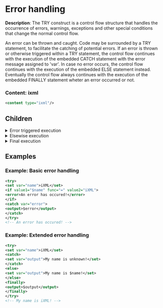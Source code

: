 # Error handling

 **Description**:
 The TRY construct is a control flow structure that handles the occurrence of errors, warnings, exceptions and other special conditions that change the normal control flow.

An error can be thrown and caught. Code may be surrounded by a TRY statement, to facilitate the catching of potential errors. If an error is thrown or otherwise triggered within a TRY statement, the control flow continues with the execution of the embedded CATCH statement with the error message assigned to 'var'. In case no error occurs, the control flow continues with the execution of the embedded ELSE statement instead. Eventually the control flow always continues with the execution of the embedded FINALLY statement wheter an error occurred or not.

### Content: ixml

```xml
<content type="ixml"/>
```

## Children

<details>
<summary>Error triggered execution</summary>

### Anatomy
```xml
<catch var="var">ixml</catch>
```

**Attributes**:

| Name | Type | Description |
| ---- | ---- | ----------- |
| var | var | Variable name for error message |

**Content: Code (ixml)**

```xml
<content type="ixml"/>
```

</details>

<details>
<summary>Elsewise execution</summary>

### Anatomy
```xml
<else>ixml</else>
```

**Content: Code (ixml)**

```xml
<content type="ixml"/>
```

</details>

<details>
<summary>Final execution</summary>

### Anatomy
```xml
<finally>ixml</finally>
```

**Content: Code (ixml)**

```xml
<content type="ixml"/>
```

</details>

## Examples

### Example: Basic error handling

```xml
<try>
<set var="name">iXML</set>
<if value1="$name" func="=" value2="iXML">
<error>An error has occured!</error>
</if>
<catch var="error">
<output>$error</output>
</catch>
</try>
<!-- An error has occured! -->
```

### Example: Extended error handling

```xml
<try>
<set var="name">iXML</set>
<catch>
<set var="output">My name is unknown!</set>
</catch>
<else>
<set var="output">My name is $name!</set>
</else>
<finally>
<output>$output</output>
</finally>
</try>
<!-- My name is iXML! -->
```

